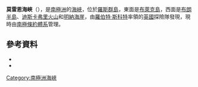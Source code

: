 {{coord|78|12|S|165|48|E|source:GNIS|display=title}}

'''莫雷恩海峽'''（{{lang-en|Moraine Strait}}），是[[南極洲|南極洲]]的[[海峽|海峽]]，位於[[羅斯群島|羅斯群島]]，東面是[[布萊克島_(羅斯群島)|布萊克島]]，西面是[[布朗半島|布朗半島]]、[[迪斯卡弗里火山|迪斯卡弗里火山]]和[[明納海崖|明納海崖]]，由[[羅伯特·斯科特|羅伯特·斯科特]]率領的[[英國|英國]]探險隊發現，現時由[[南極條約體系|南極條約體系]]管理。

==參考資料==
*{{cite gnis | type = antarid | id = 17604| name = Moraine Strait| accessdate = 2013-11-06}}
*{{usgs-gazetteer|id=17604}}

{{Antarctica-geo-stub}}
[[Category:南極洲海峽|Category:南極洲海峽]]
